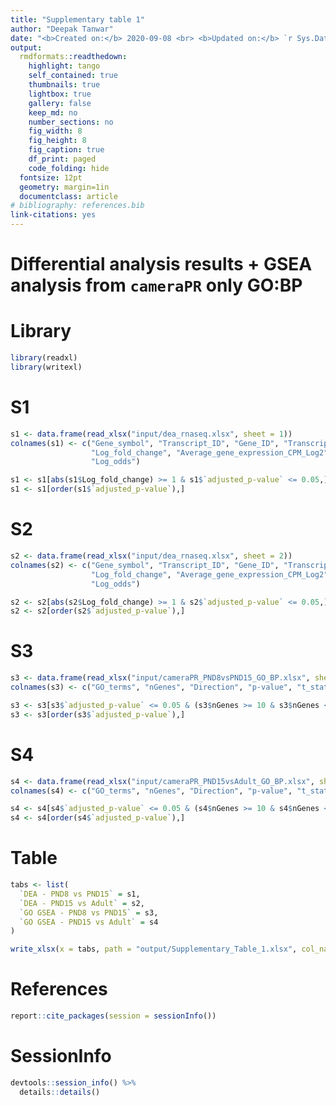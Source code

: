 ```yaml
---
title: "Supplementary table 1"
author: "Deepak Tanwar"
date: "<b>Created on:</b> 2020-09-08 <br> <b>Updated on:</b> `r Sys.Date()`"
output:
  rmdformats::readthedown:
    highlight: tango
    self_contained: true
    thumbnails: true
    lightbox: true
    gallery: false
    keep_md: no
    number_sections: no
    fig_width: 8
    fig_height: 8
    fig_caption: true
    df_print: paged
    code_folding: hide
  fontsize: 12pt
  geometry: margin=1in
  documentclass: article
# bibliography: references.bib
link-citations: yes
---
```



# Differential analysis results + GSEA analysis from `cameraPR` only GO:BP

# Library
```r
library(readxl)
library(writexl)
```


# S1
```r
s1 <- data.frame(read_xlsx("input/dea_rnaseq.xlsx", sheet = 1))
colnames(s1) <- c("Gene_symbol", "Transcript_ID", "Gene_ID", "Transcript_biotype", "ENTREZ_Gene_ID", 
                  "Log_fold_change", "Average_gene_expression_CPM_Log2", "t_statistics", "p-value", "adjusted_p-value",
                  "Log_odds")

s1 <- s1[abs(s1$Log_fold_change) >= 1 & s1$`adjusted_p-value` <= 0.05,]
s1 <- s1[order(s1$`adjusted_p-value`),]
```


# S2
```r
s2 <- data.frame(read_xlsx("input/dea_rnaseq.xlsx", sheet = 2))
colnames(s2) <- c("Gene_symbol", "Transcript_ID", "Gene_ID", "Transcript_biotype", "ENTREZ_Gene_ID", 
                  "Log_fold_change", "Average_gene_expression_CPM_Log2", "t_statistics", "p-value", "adjusted_p-value",
                  "Log_odds")

s2 <- s2[abs(s2$Log_fold_change) >= 1 & s2$`adjusted_p-value` <= 0.05,]
s2 <- s2[order(s2$`adjusted_p-value`),]
```


# S3
```r
s3 <- data.frame(read_xlsx("input/cameraPR_PND8vsPND15_GO_BP.xlsx", sheet = 1))
colnames(s3) <- c("GO_terms", "nGenes", "Direction", "p-value", "t_statistics", "adjusted_p-value")

s3 <- s3[s3$`adjusted_p-value` <= 0.05 & (s3$nGenes >= 10 & s3$nGenes <= 1000),]
s3 <- s3[order(s3$`adjusted_p-value`),]
```

# S4
```r
s4 <- data.frame(read_xlsx("input/cameraPR_PND15vsAdult_GO_BP.xlsx", sheet = 1))
colnames(s4) <- c("GO_terms", "nGenes", "Direction", "p-value", "t_statistics", "adjusted_p-value")

s4 <- s4[s4$`adjusted_p-value` <= 0.05 & (s4$nGenes >= 10 & s4$nGenes <= 1000),]
s4 <- s4[order(s4$`adjusted_p-value`),]
```


# Table
```r
tabs <- list(
  `DEA - PND8 vs PND15` = s1,
  `DEA - PND15 vs Adult` = s2,
  `GO GSEA - PND8 vs PND15` = s3,
  `GO GSEA - PND15 vs Adult` = s4
)

write_xlsx(x = tabs, path = "output/Supplementary_Table_1.xlsx", col_names = T, format_headers = T)
```


# References
```r
report::cite_packages(session = sessionInfo())
```

# SessionInfo
```r
devtools::session_info() %>%
  details::details()
```
